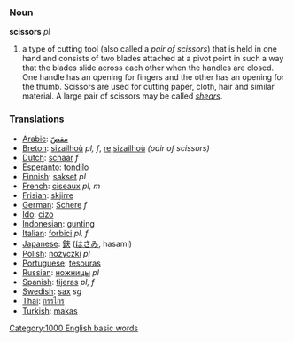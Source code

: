 ===Noun===

'''scissors''' ''pl''

#a type of cutting tool (also called a ''pair of scissors'') that is held in one hand and  consists of two blades attached at a pivot point in such a way that the blades slide across each other when the handles are closed. One handle has an opening for fingers and the other has an opening for the thumb. Scissors are used for cutting paper, cloth, hair and similar material. A large pair of scissors may be called ''[[shears]]''.

=== Translations ===
*[[Arabic]]: [[مقصّ]]
*[[Breton]]: [[sizailhoù]] ''pl, f'', [[re]] [[sizailhoù]] ''(pair of scissors)''
*[[Dutch]]: [[schaar]] ''f''
*[[Esperanto]]: [[tondilo]]
*[[Finnish]]: [[sakset]] ''pl''
*[[French]]: [[ciseaux]] ''pl, m''
*[[Frisian]]: [[skjirre]]
*[[German]]: [[Schere]] ''f''
*[[Ido]]: [[cizo]]
*[[Indonesian]]: [[gunting]]
*[[Italian]]: [[forbici]] ''pl, f''
*[[Japanese]]: [[鋏]] ([[はさみ]], hasami)
*[[Polish]]: [[nożyczki]] ''pl''
*[[Portuguese]]: [[tesouras]]
*[[Russian]]: [[ножницы]] ''pl''
*[[Spanish]]: [[tijeras]] ''pl, f''
*[[Swedish]]: [[sax]] ''sg''
*[[Thai]]: [[กรรไกร]]
*[[Turkish]]: [[makas]]
[[Category:1000 English basic words]]